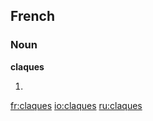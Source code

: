 ==French==
===Noun===
'''claques'''
#{{plural of|claque|lang=French}}

[[fr:claques]]
[[io:claques]]
[[ru:claques]]